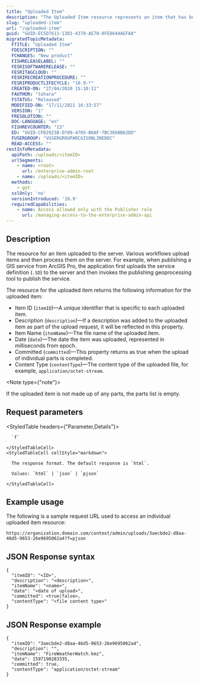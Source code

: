 ```yaml
---
title: "Uploaded Item"
description: "The Uploaded Item resource represents an item that has been uploaded to the server."
slug: "uploaded-item"
url: "/uploaded-item"
guid: "GUID-EC5D7611-13D1-4370-AE70-0FE8644AEFA8"
migratedTopicMetadata:
  FTITLE: "Uploaded Item"
  FDESCRIPTION: ""
  FCHANGES: "New product"
  FISHRELEASELABEL: ""
  FESRISOFTWARERELEASE: ""
  FESRITAGCLOUD: ""
  FESRIRECREATIONPROCEDURE: ""
  FESRIPRODUCTLIFECYCLE: "10.9-*"
  CREATED-ON: "27/04/2020 15:10:11"
  FAUTHOR: "tohara"
  FSTATUS: "Released"
  MODIFIED-ON: "17/11/2021 16:33:57"
  VERSION: "1"
  FRESOLUTION: ""
  DOC-LANGUAGE: "en"
  FISHREVCOUNTER: "13"
  ED: "GUID-CFD29238-D709-4705-B6AF-7BC3E60B62DD"
  FUSERGROUP: "VUSERGROUPARCGISONLINEDOC"
  READ-ACCESS: ""
restInfoMetadata:
  apiPath: /uploads/<itemID>
  urlSegments:
    - name: <root>
      url: /enterprise-admin-root
    - name: /uploads/<itemID>
  methods:
    - get
  sslOnly: 'no'
  versionIntroduced: '10.9'
  requiredCapabilities:
    - name: Access allowed only with the Publisher role
      url: /managing-access-to-the-enterprise-admin-api
---
```


## Description

The resource for an item uploaded to the server. Various workflows upload items and then process them on the server. For example, when publishing a GIS service from ArcGIS Pro, the application first uploads the service definition (`.SD`) to the server and then invokes the publishing geoprocessing tool to publish the service.

The resource for the uploaded item returns the following information for the uploaded item:

- Item ID (`itemID`)—A unique identifier that is specific to each uploaded item.
- Description (`description`)—If a description was added to the uploaded item as part of the upload request, it will be reflected in this property.
- Item Name (`itemName`)—The file name of the uploaded item.
- Date (`date`)—The date the item was uploaded, represented in milliseconds from epoch.
- Committed (`committed`)—This property returns as true when the upload of individual parts is completed.
- Content Type (`contentType`)—The content type of the uploaded file, for example, `application/octet-stream`.

<Note type={"note"}>

If the uploaded item is not made up of any parts, the parts list is empty.

</Note>


## Request parameters

<StyledTable headers={"Parameter,Details"}>
  <StyledTableRow>
    <StyledTableCell cellStyle="markdown">

      `f` 

    </StyledTableCell>
    <StyledTableCell cellStyle="markdown">

      The response format. The default response is `html`.

      Values: `html` | `json` | `pjson`

    </StyledTableCell>
  </StyledTableRow>
</StyledTable>


## Example usage

The following is a sample request URL used to access an individual uploaded item resource:

```other
https://organization.domain.com/context/admin/uploads/3aecbde2-d8aa-46d5-9653-26e9695062a4?f=pjson
```

## JSON Response syntax

```other
{
  "itemID": "<ID>",
  "description": "<description>",
  "itemName": "<name>",
  "date": "<date of upload>",
  "committed": <true|false>,
  "contentType": "<file content type>"
}
```

## JSON Response example

```other
{
  "itemID": "3aecbde2-d8aa-46d5-9653-26e9695062a4",
  "description": "",
  "itemName": "FireWeatherWatch.kmz",
  "date": 1597190283335,
  "committed": true,
  "contentType": "application/octet-stream"
}
```